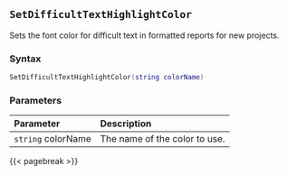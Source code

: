 ## `SetDifficultTextHighlightColor`

Sets the font color for difficult text in formatted reports for new projects.

### Syntax {-}

``` .lua
SetDifficultTextHighlightColor(string colorName)
```

### Parameters {-}

**Parameter** | **Description**
| :-- | :-- |
|`string` colorName | The name of the color to use. |

{{< pagebreak >}}